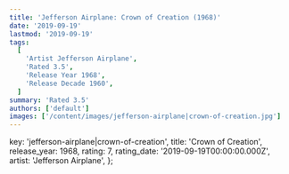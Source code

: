 ```yaml
---
title: 'Jefferson Airplane: Crown of Creation (1968)'
date: '2019-09-19'
lastmod: '2019-09-19'
tags:
  [
    'Artist Jefferson Airplane',
    'Rated 3.5',
    'Release Year 1968',
    'Release Decade 1960',
  ]
summary: 'Rated 3.5'
authors: ['default']
images: ['/content/images/jefferson-airplane|crown-of-creation.jpg']
---
```


  key: 'jefferson-airplane|crown-of-creation',
  title: 'Crown of Creation',
  release_year: 1968,
  rating: 7,
  rating_date: '2019-09-19T00:00:00.000Z',
  artist: 'Jefferson Airplane',
};

<MusicRating data={data} />

